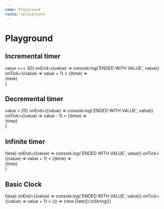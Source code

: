 ```yaml
---
name: Playground
route: /playground
---
```


# Playground


## Incremental timer

<Playground>
    <ReactTimer
        start={0}
        end={(value) => value === 30}
        onEnd={(value) => console.log('ENDED WITH VALUE', value)}
        onTick={(value) => value + 1}
    >
        {(time) => <div>{time}</div>}
    </ReactTimer>
</Playground>

## Decremental timer

<Playground>
    <ReactTimer
        start={30}
        end={(value) => value < 25}
        onEnd={(value) => console.log('ENDED WITH VALUE', value)}
        onTick={(value) => value - 1}
    >
        {(time) => <div>{time}</div>}
    </ReactTimer>
</Playground>

## Infinite timer

<Playground>
    <ReactTimer
        start={0}
        end={() => false}
        onEnd={(value) => console.log('ENDED WITH VALUE', value)}
        onTick={(value) => value + 1}
    >
        {(time) => <div>{time}</div>}
    </ReactTimer>
</Playground>

## Basic Clock

<Playground>
    <ReactTimer
        start={0}
        end={() => false}
        onEnd={(value) => console.log('ENDED WITH VALUE', value)}
        onTick={(value) => value + 1}
    >
        {() => (new Date()).toString()}
    </ReactTimer>
</Playground>
